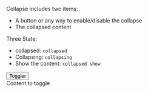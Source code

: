 Collapse includes two items:
- A button or any way to enable/disable the collapse
- The collapsed content

Three State:
- collapsed: `collapsed`
- Collapsing: `collapsing`
- Show the content: `collapsed show`

<div>
    <button data-hk-target="collapseContentId">Toggler</button>
    <div className="hk1 collapse show" id="collapseContentId">
        Content to toggle
    </div>
</div>
